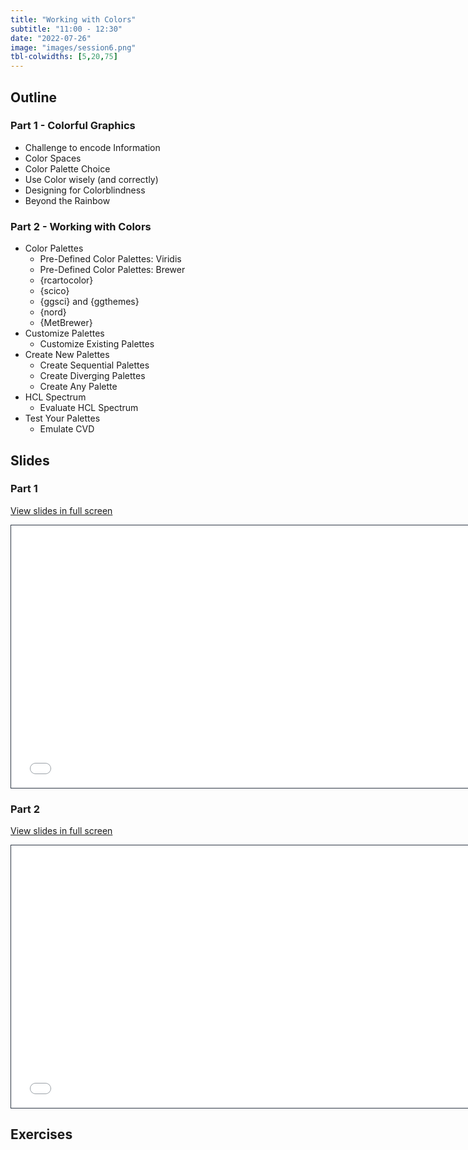 ```yaml
---
title: "Working with Colors"
subtitle: "11:00 - 12:30"
date: "2022-07-26"
image: "images/session6.png"
tbl-colwidths: [5,20,75]
---
```


## Outline

### Part 1 - Colorful Graphics
-   Challenge to encode Information
-   Color Spaces
-   Color Palette Choice
-   Use Color wisely (and correctly)
-   Designing for Colorblindness
-   Beyond the Rainbow

### Part 2 - Working with Colors
-   Color Palettes
    -   Pre-Defined Color Palettes: Viridis
    -   Pre-Defined Color Palettes: Brewer
    -   {rcartocolor}
    -   {scico}
    -   {ggsci} and {ggthemes}
    -   {nord}
    -   {MetBrewer}
-   Customize Palettes
    -   Customize Existing Palettes
-   Create New Palettes
    -   Create Sequential Palettes
    -   Create Diverging Palettes
    -   Create Any Palette
-   HCL Spectrum
    -   Evaluate HCL Spectrum
-   Test Your Palettes
    -   Emulate CVD

## Slides

### Part 1
[View slides in full screen](../materials/06_colorful_graphics.pdf)

```{=html}
<iframe class="slide-deck" src="../materials/06_colorful_graphics.pdf" height="420" width="747" style="border: 1px solid #2e3846;"></iframe>
```

### Part 2

[View slides in full screen](../materials/06_colors.html)

```{=html}
<iframe class="slide-deck" src="../materials/06_colors.html" height="420" width="747" style="border: 1px solid #2e3846;"></iframe>
```

## Exercises

::: {#exercises}
:::
